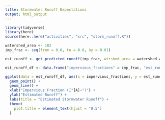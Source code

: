 ```yaml
---
title: Stormwater Runoff Expectations
output: html_output
---
```


```r
library(tidyverse)
library(here)
source(here::here("activities", "src", "storm_runoff.R"))
```

```r
watershed_area <- 182
imp_frac <- seq(from = 0.6, to = 0.8, by = 0.01)

est_runoff <- get_predicted_runoff(imp_frac, wtrshed_area = watershed_area)

est_runoff_df <- data.frame("impervious_fractions" = imp_frac, "est_runoff" = est_runoff)

ggplot(data = est_runoff_df, aes(x = impervious_fractions, y = est_runoff)) +
  geom_point() +
  geom_line() +
  xlab("Impervious Fraction (I"[A]~")") +
  ylab("Estimated Runoff") +
  labs(title = "Estimated Stormwater Runoff") +
  theme(
    plot.title = element_text(hjust = "0.5")
  )
```
